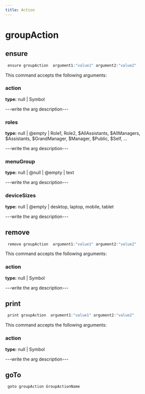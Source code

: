 ```yaml
---
title: Action
---
```


# groupAction

## ensure

```js filename="Terminal" copy
 ensure groupAction  argument1:"value1" argument2:"value2"
```

This command accepts the following arguments:

### action
**type:** null | Symbol

---write the arg description---

### roles
**type:** null | @empty | Role1, Role2, $AllAssistants, $AllManagers, $Assistants, $GrandManager, $Manager, $Public, $Self, ...

---write the arg description---

### menuGroup
**type:** null | @null | @empty | text

---write the arg description---

### deviceSizes
**type:** null | @empty | desktop, laptop, mobile, tablet

---write the arg description---


## remove

```js filename="Terminal" copy
 remove groupAction  argument1:"value1" argument2:"value2"
```

This command accepts the following arguments:

### action
**type:** null | Symbol

---write the arg description---


## print

```js filename="Terminal" copy
 print groupAction  argument1:"value1" argument2:"value2"
```

This command accepts the following arguments:

### action
**type:** null | Symbol

---write the arg description---


## goTo


```js filename="Terminal" copy
 goto groupAction GroupActionName
```

